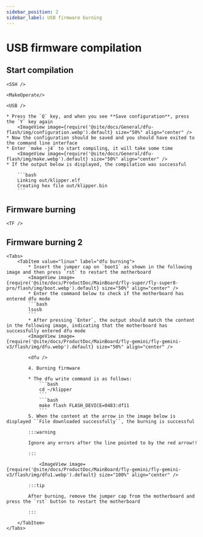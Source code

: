 ```yaml
---
sidebar_position: 2
sidebar_label: USB firmware burning
---
```




# USB firmware compilation

## Start compilation

    <SSH />

    <MakeOperate/>

    <USB />

    * Press the `Q` key, and when you see **Save configuration**, press the `Y` key again
        <ImageView image={require('@site/docs/General/dfu-flash/img/configuration.webp').default} size="50%" align="center" />
    * Now the configuration should be saved and you should have exited to the command line interface
    * Enter `make -j4` to start compiling, it will take some time
        <ImageView image={require('@site/docs/General/dfu-flash/img/make.webp').default} size="50%" align="center" />
    * If the output below is displayed, the compilation was successful

        ```bash
        Linking out/klipper.elf
        Creating hex file out/klipper.bin
        ```


## Firmware burning
    
    <TF />

## Firmware burning 2
    <Tabs>
        <TabItem value="linux" label="dfu burning">
            * Insert the jumper cap on `boot1` as shown in the following image and then press `rst` to restart the motherboard
            <ImageView image={require('@site/docs/ProductDoc/MainBoard/fly-super/fly-super8-pro/flash/img/boot.webp').default} size="50%" align="center" />
            * Enter the command below to check if the motherboard has entered dfu mode
            ```bash
            lsusb
            ```
            * After pressing `Enter`, the output should match the content in the following image, indicating that the motherboard has successfully entered dfu mode
            <ImageView image={require('@site/docs/ProductDoc/MainBoard/fly-gemini/fly-gemini-v3/flash/img/dfu.webp').default} size="50%" align="center" />
           
            <dfu />

            4. Burning firmware

            * The dfu write command is as follows:
                ```bash
                cd ~/klipper
                ```
                ```bash
                make flash FLASH_DEVICE=0483:df11
                ```
            5. When the content at the arrow in the image below is displayed ``File downloaded successfully``, the burning is successful

            :::warning

            Ignore any errors after the line pointed to by the red arrow!!

            :::

                <ImageView image={require('@site/docs/ProductDoc/MainBoard/fly-gemini/fly-gemini-v3/flash/img/dfu1.webp').default} size="100%" align="center" />

            :::tip

            After burning, remove the jumper cap from the motherboard and press the `rst` button to restart the motherboard

            :::

        </TabItem>
    </Tabs>
